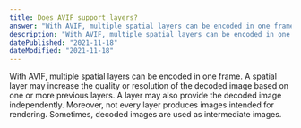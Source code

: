 ```yaml
---
title: Does AVIF support layers?
answer: "With AVIF, multiple spatial layers can be encoded in one frame. A spatial layer may increase the quality or resolution of the decoded image based on one or more previous layers. A layer may also provide the decoded image independently. Moreover, not every layer produces images intended for rendering. Sometimes, decoded images are used as intermediate images."
description: "With AVIF, multiple spatial layers can be encoded in one frame. A spatial layer may increase the quality or resolution of the decoded image based on one or more previous layers. A layer may also provide the decoded image independently. Moreover, not every layer produces images intended for rendering. Sometimes, decoded images are used as intermediate images."
datePublished: "2021-11-18"
dateModified: "2021-11-18"
---
```


With AVIF, multiple spatial layers can be encoded in one frame. A spatial layer may increase the quality or resolution of the decoded image based on one or more previous layers. A layer may also provide the decoded image independently. Moreover, not every layer produces images intended for rendering. Sometimes, decoded images are used as intermediate images.
